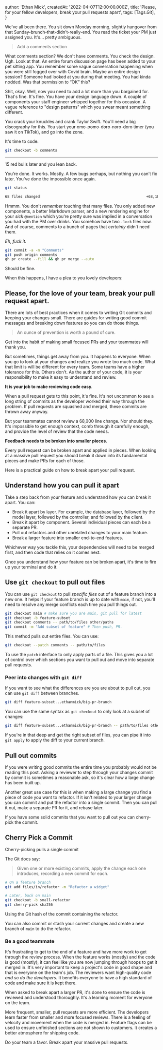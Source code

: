 
  author: 'Ethan Mick',
  createdAt: '2022-04-07T12:00:00.000Z',
  title: 'Please, for your fellow developers, break your pull requests apart',
  tags: [Tags.Git],
}


We've all been there. You sit down Monday morning, slightly hungover from that
Sunday-brunch-that-didn't-really-end. You read the ticket your PM just assigned
you. It's... pretty ambiguous.

> Add a comments section

What comments section? We don't have comments. You check the design. Ugh. Look
at that. An entire forum discussion page has been added to your pet sitting app.
You remember some vague conversation happening when you were still fogged over
with Covid brain. Maybe an entire design session? Someone had looked at you
during that meeting. You had kinda nodded. Was that permission to “OK” this?

Shit, okay. Well, now you need to add a lot more than you bargained for. That's
fine. It's fine. You have your design language down. A couple of components your
staff engineer whipped together for this occasion. A vague reference to "design
patterns" which you swear meant something different.

You crack your knuckles and crank Taylor Swift. You'll need a big discography
for this. You start your omo-pomo-doro-noro-doro timer (you saw it on TikTok),
and go into the zone.

It's time to code.

```bash
git checkout -b comments
```

---

15 red bulls later and you lean back.

You're done. It works. Mostly. A few bugs perhaps, but nothing you can't fix
later. You've done the impossible once again.

```bash
git status

68 files changed                                                 +68,188 -65
```

Hmmm. You don't _remember_ touching that many files. You only added new
components, a better Markdown parser, and a new rendering engine for your _sick_
`@mention` which you're pretty sure was implied in a conversation you had with
the PM over drinks. You somehow have two `.lock` files now. And of course,
comments to a bunch of pages that _certainly_ didn't need them.

_Eh, fuck it._

```bash
git commit -a -m "Comments"
git push origin comments
gh pr create --fill && gh pr merge --auto
```

Should be fine.

When this happens, I have a plea to you lovely developers:

## Please, for the love of your team, break your pull request apart.

There are lots of best practices when it comes to writing Git commits and
keeping your changes small. There are guides for writing good commit messages
and breaking down features so you can do those things.

> An ounce of prevention is worth a pound of cure.

Get into the habit of making small focused PRs and your teammates will thank
you.

But sometimes, things get away from you. It happens to everyone. When you go to
look at your changes and realize you wrote too much code. What that limit is
will be different for every team. Some teams have a higher tolerance for this.
Others don't. As the author of your code, it is your responsibility to make it
easy to understand and review.

**It is your job to make reviewing code easy.**

When a pull request gets to this point, it's fine. It's not uncommon to see a
long string of commits as the developer worked their way through the problem. If
pull requests are squashed and merged, these commits are thrown away anyway.

But your teammates cannot review a 68,000 line change. Nor should they. It's
impossible to get enough context, comb through it carefully enough, and provide
the level of review that the code needs.

**Feedback needs to be broken into smaller pieces**.

Every pull request can be broken apart and applied in pieces. When looking at a
massive pull request you should break it down into its fundamental pieces and
make PRs for each of those.

Here is a practical guide on how to break apart your pull request.

## Understand how you can pull it apart

Take a step back from your feature and understand how you can break it apart.
You can:

- Break it apart by layer. For example, the database layer, followed by the model layer, followed by the controller, and followed by the client.
- Break it apart by component. Several individual pieces can each be a separate PR.
- Pull out refactors and other unrelated changes to your main feature.
- Break a larger feature into smaller end-to-end features.

Whichever way you tackle this, your dependencies will need to be merged first,
and then code that relies on it comes next.

Once you understand how your feature can be broken apart, it's time to fire up
your terminal and do it.

## Use `git checkout` to pull out files

You can use `git checkout` to pull _specific files_ out of a feature branch into
a new one. It helps if your feature branch is up to date with `main`, if not,
you'll need to resolve any merge conflicts each time you pull things out.

```bash
git checkout main # make sure you are main, git pull for latest
git checkout -b feature-subset
git checkout comments -- path/to/files other/paths
git commit -m "Add subset of feature" # Then push, PR.
```

This method pulls out entire files. You can use:

```bash
git checkout --patch comments -- path/to/files
```

To use the `patch` interface to only apply parts of a file. This gives you a lot
of control over which sections you want to pull out and move into separate pull
requests.

### Peer into changes with `git diff`

If you want to see what the differences are you are about to pull out, you can
use `git diff` between branches.

```bash
git diff feature-subset...ethanmick/big-pr-branch
```

You can use the same syntax as `git checkout` to only look at a subset of
changes:

```bash
git diff feature-subset...ethanmick/big-pr-branch -- path/to/files other/paths
```

If you're in that deep and get the right subset of files, you can pipe it into
`git apply` to apply the diff to your current branch.

## Pull out commits

If you were writing good commits the entire time you probably would not be
reading this post. Asking a reviewer to step through your changes commit by
commit is sometimes a reasonable ask, so it's clear how a large change has been
built up.

Another great use case for this is when making a large change you find a piece
of code you want to refactor. If it isn't related to your larger change you can
commit and put the refactor into a single commit. Then you can pull it out, make
a separate PR for it, and rebase later.

If you have some solid commits that you want to pull out you can cherry-pick the
commit.

## Cherry Pick a Commit

Cherry-picking pulls a single commit

The Git docs say:

> Given one or more existing commits, apply the change each one introduces,
> recording a new commit for each.

```bash
# On a feature branch
git add files/in/refactor -m "Refactor a widget"

# Later, back on main
git checkout -b small-refactor
git cherry-pick sha256
```

Using the Git hash of the commit containing the refactor.

You can also commit or stash your current changes and create a new branch of
`main` to do the refactor.

### Be a good teammate

It's frustrating to get to the end of a feature and have more work to get
through the review process. When the feature works (mostly) and the code is good
(mostly), it can feel like you are now jumping through hoops to get it merged
in. It's very important to keep a project's code in good shape and that is
everyone on the team's job. The reviewers want high-quality code _and so do the
developers._ It benefits everyone to have a high standard of code and make sure
it is kept there.

When asked to break apart a larger PR, it's done to ensure the code is reviewed
and understood thoroughly. It's a learning moment for everyone on the team.

More frequent, smaller, pull requests are more efficient. The developers learn
faster from smaller and more focused reviews. There is a feeling of velocity and
movement when the code is merged in. Feature flags can be used to ensure
unfinished sections are not shown to customers. It creates a better atmosphere
for shipping code.

Do your team a favor. Break apart your massive pull requests.
